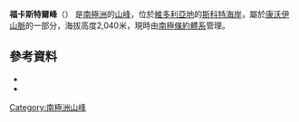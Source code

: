 {{coord|76|46|S|161|8|E|source:GNIS|display=title}}

'''福卡斯特爾峰'''（{{lang-en|Forecastle Summit}}）
是[[南極洲|南極洲]]的[[山峰|山峰]]，位於[[維多利亞地|維多利亞地]]的[[斯科特海岸|斯科特海岸]]，屬於[[康沃伊山脈|康沃伊山脈]]的一部分，海拔高度2,040米，現時由[[南極條約體系|南極條約體系]]管理。

==參考資料==
*{{cite gnis | type = antarid | id = 5133| name = Forecastle Summit | accessdate = 2012-04-01}}
*{{usgs-gazetteer|id=5133}}

{{DEFAULTSORT:Forecastle Summit}}
[[Category:南極洲山峰|Category:南極洲山峰]]


{{ScottCoast-geo-stub}}